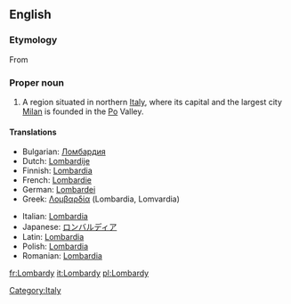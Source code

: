 ==English==
{{wikipedia}}

===Etymology===
From {{etyl|la}}

===Proper noun===
{{en-proper noun}}

# A region situated in northern [[Italy]], where its capital and the largest city [[Milan]] is founded in the [[Po]] Valley.

====Translations====
{{trans-top|region in northern Italy}}
* Bulgarian: [[Ломбардия]]
* Dutch: [[Lombardije]] {{n}}
* Finnish: [[Lombardia]]
* French: [[Lombardie]] {{f}}
* German: [[Lombardei]] {{f}}
* Greek: [[Λομβαρδία]] {{f}} (Lombardia, Lomvardia)
{{trans-mid}}
* Italian: [[Lombardia]] {{f}}
* Japanese: [[ロンバルディア]]
* Latin: [[Lombardia]]
* Polish: [[Lombardia]] {{f}}
* Romanian: [[Lombardia]] {{f}}
{{trans-bottom}}

[[Category:Italy]]

[[fr:Lombardy]]
[[it:Lombardy]]
[[pl:Lombardy]]